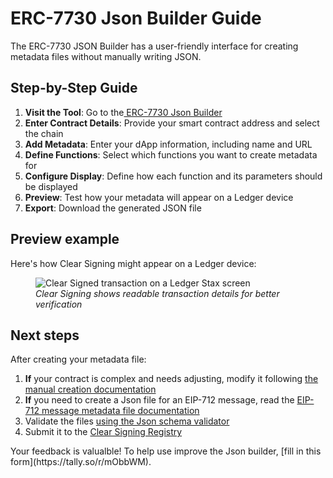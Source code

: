 
# ERC-7730 Json Builder Guide

The ERC-7730 JSON Builder has a user-friendly interface for creating metadata files without manually writing JSON.

## Step-by-Step Guide

1. **Visit the Tool**: Go to the[ ERC-7730 Json Builder](https://get-clear-signed.ledger.com/)
2. **Enter Contract Details**: Provide your smart contract address and select the chain
3. **Add Metadata**: Enter your dApp information, including name and URL
4. **Define Functions**: Select which functions you want to create metadata for
5. **Configure Display**: Define how each function and its parameters should be displayed
6. **Preview**: Test how your metadata will appear on a Ledger device
7. **Export**: Download the generated JSON file

## Preview example

Here's how Clear Signing might appear on a Ledger device:

<figure>
    <img
      alt="Clear Signed transaction on a Ledger Stax screen"
      src="/clear-signing/preview-example-poap.png"
    />
    <figcaption style={{ textAlign: 'center' }}>
      <i>Clear Signing shows readable transaction details for better verification</i>
    </figcaption>
</figure>



## Next steps

After creating your metadata file:

1. **If** your contract is complex and needs adjusting, modify it following [the manual creation documentation](./manual-creation/introduction)
2. **If** you need to create a Json file for an EIP-712 message, read the [EIP-712 message metadata file documentation](../EIP712-message)
3. Validate the files [using the Json schema validator](../test)
4. Submit it to the [Clear Signing Registry](../submission)

<Callout type="info" emoji="ℹ️">
  Your feedback is valualble! To help use improve the Json builder, [fill in this form](https://tally.so/r/mObbWM).
</Callout>